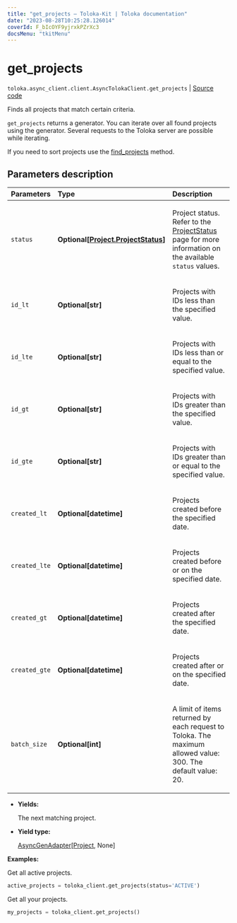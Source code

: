 ```yaml
---
title: "get_projects — Toloka-Kit | Toloka documentation"
date: "2023-08-28T10:25:28.126014"
coverId: F_bIcOYF9yjrxkPZrXc3
docsMenu: "tkitMenu"
---
```


# get_projects

`toloka.async_client.client.AsyncTolokaClient.get_projects` | [Source code](https://github.com/Toloka/toloka-kit/blob/v1.2.1/src/client/__init__.py#L0)

Finds all projects that match certain criteria.

`get_projects` returns a generator. You can iterate over all found projects using the generator. Several requests to the Toloka server are possible while iterating.

If you need to sort projects use the [find_projects](/docs/toloka-kit/reference/toloka.client.TolokaClient.find_projects) method.

## Parameters description

| Parameters | Type | Description |
| :----------| :----| :-----------|
`status`|**Optional\[[Project.ProjectStatus](/docs/toloka-kit/reference/toloka.client.project.Project.ProjectStatus)\]**|<p>Project status. Refer to the [ProjectStatus](/docs/toloka-kit/reference/toloka.client.project.Project.ProjectStatus) page for more information on the available `status` values.</p>
`id_lt`|**Optional\[str\]**|<p>Projects with IDs less than the specified value.</p>
`id_lte`|**Optional\[str\]**|<p>Projects with IDs less than or equal to the specified value.</p>
`id_gt`|**Optional\[str\]**|<p>Projects with IDs greater than the specified value.</p>
`id_gte`|**Optional\[str\]**|<p>Projects with IDs greater than or equal to the specified value.</p>
`created_lt`|**Optional\[datetime\]**|<p>Projects created before the specified date.</p>
`created_lte`|**Optional\[datetime\]**|<p>Projects created before or on the specified date.</p>
`created_gt`|**Optional\[datetime\]**|<p>Projects created after the specified date.</p>
`created_gte`|**Optional\[datetime\]**|<p>Projects created after or on the specified date.</p>
`batch_size`|**Optional\[int\]**|<p>A limit of items returned by each request to Toloka. The maximum allowed value: 300. The default value: 20.</p>

* **Yields:**

  The next matching project.

* **Yield type:**

  [AsyncGenAdapter](/docs/toloka-kit/reference/toloka.util.async_utils.AsyncGenAdapter)\[[Project](/docs/toloka-kit/reference/toloka.client.project.Project), None\]

**Examples:**

Get all active projects.

```python
active_projects = toloka_client.get_projects(status='ACTIVE')
```

Get all your projects.

```python
my_projects = toloka_client.get_projects()
```